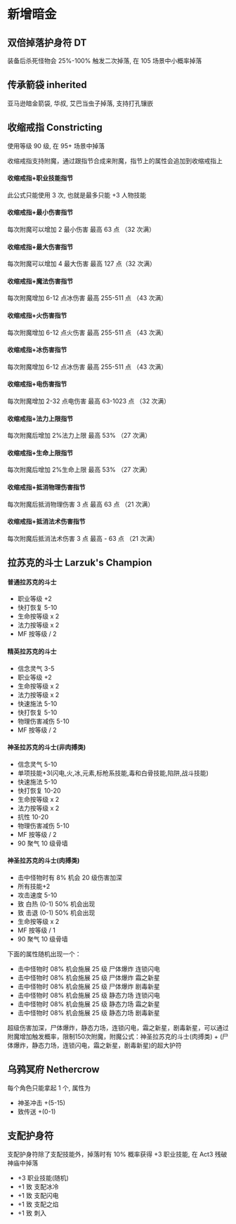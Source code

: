 

# 新增暗金

## 双倍掉落护身符 DT

装备后杀死怪物会 25%-100% 触发二次掉落, 在 105 场景中小概率掉落

<ItemDT />

## 传承箭袋 inherited

亚马逊暗金箭袋, 华叔, 艾巴当虫子掉落, 支持打孔镶嵌

<ItemInherited />

## 收缩戒指 Constricting

使用等级 90 级, 在 95+ 场景中掉落

<ItemConstricting />

收缩戒指支持附魔，通过跟指节合成来附魔，指节上的属性会追加到收缩戒指上

#### 收缩戒指+职业技能指节

此公式只能使用 3 次, 也就是最多只能 +3 人物技能

#### 收缩戒指+最小伤害指节

每次附魔可以增加 2 最小伤害 最高 63 点 （32 次满）

#### 收缩戒指+最大伤害指节

每次附魔可以增加 4 最大伤害 最高 127 点（32 次满）

#### 收缩戒指+魔法伤害指节

每次附魔增加 6-12 点冰伤害 最高 255-511 点 （43 次满）

#### 收缩戒指+火伤害指节

每次附魔增加 6-12 点火伤害 最高 255-511 点 （43 次满）

#### 收缩戒指+冰伤害指节

每次附魔增加 6-12 点冰伤害 最高 255-511 点 （43 次满）

#### 收缩戒指+电伤害指节

每次附魔增加 2-32 点电伤害 最高 63-1023 点 （32 次满）

#### 收缩戒指+法力上限指节

每次附魔后增加 2%法力上限 最高 53% （27 次满）

#### 收缩戒指+生命上限指节

每次附魔后增加 2%生命上限 最高 53% （27 次满）

#### 收缩戒指+抵消物理伤害指节

每次附魔后抵消物理伤害 3 点 最高 63 点 （21 次满）

#### 收缩戒指+抵消法术伤害指节

每次附魔后抵消法术伤害 3 点 最高 - 63 点 （21 次满）

## 拉苏克的斗士 Larzuk's Champion

#### 普通拉苏克的斗士

- 职业等级 +2
- 快打恢复 5-10
- 生命按等级 x 2
- 法力按等级 x 2
- MF 按等级 / 2

<ItemLarzukChampionNormal />

#### 精英拉苏克的斗士

- 信念灵气 3-5
- 职业等级 +2
- 生命按等级 x 2
- 法力按等级 x 2
- 快速施法 5-10
- 快打恢复 5-10
- 物理伤害减伤 5-10
- MF 按等级 / 2

<ItemLarzukChampionElite />

#### 神圣拉苏克的斗士(非肉搏类)

- 信念灵气 5-10
- 单项技能+3(闪电,火,冰,元素,标枪系技能,毒和白骨技能,陷阱,战斗技能)
- 快速施法 5-10
- 快打恢复 10-20
- 生命按等级 x 2
- 法力按等级 x 2
- 抗性 10-20
- 物理伤害减伤 5-10
- MF 按等级 / 2
- 90 聚气 10 级骨墙

<ItemLarzukChampionSacred />

#### 神圣拉苏克的斗士(肉搏类)

- 击中怪物时有 8% 机会 20 级伤害加深
- 所有技能+2
- 攻击速度 5-10
- 致 白热 (0-1) 50% 机会出现
- 致 击退 (0-1) 50% 机会出现
- 生命按等级 x 2
- MF 按等级 / 1
- 90 聚气 10 级骨墙

下面的属性随机出现一个：

+ 击中怪物时 08% 机会施展 25 级 尸体爆炸 连锁闪电
+ 击中怪物时 08% 机会施展 25 级 尸体爆炸 霜之新星
+ 击中怪物时 08% 机会施展 25 级 尸体爆炸 剧毒新星
+ 击中怪物时 08% 机会施展 25 级 静态力场 连锁闪电
+ 击中怪物时 08% 机会施展 25 级 静态力场 霜之新星
+ 击中怪物时 08% 机会施展 25 级 静态力场 剧毒新星

超级伤害加深，尸体爆炸，静态力场，连锁闪电，霜之新星，剧毒新星，可以通过附魔增加触发概率，限制150次附魔，附魔公式：神圣拉苏克的斗士(肉搏类) + (尸体爆炸，静态力场，连锁闪电，霜之新星，剧毒新星)的超大护符

<ItemLarzukChampionSacredFight />

## 乌鸦冥府 Nethercrow

每个角色只能拿起 1 个, 属性为

- 神圣冲击 +(5-15)
- 致传送 +(0-1)

<ItemNethercrow />

## 支配护身符

支配护身符除了支配技能外，掉落时有 10% 概率获得 +3 职业技能, 在 Act3 残破神庙中掉落

- +3 职业技能(随机)
- +1 致 支配冰冷
- +1 致 支配闪电
- +1 致 支配之焰
- +1 致 刺入

<ItemMasteryLight />
